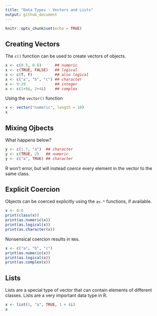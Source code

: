 ```yaml
---
title: "Data Types - Vectors and Lists"
output: github_document
---
```


```r
knitr::opts_chunk$set(echo = TRUE)
```


## Creating Vectors

The `c()` function can be used to create vectors of objects.

```r
x <- c(0.5, 0.6)      ## numeric
x <- c(TRUE, FALSE)   ## logical
x <- c(T, F)          ## also logical
x <- c("a", "b", "c") ## character
x <- 9:29             ## integer
x <- c(1+0i, 2+4i)    ## complex
```

Using the `vector()` function

```r
x <- vector("numeric", length = 10)
x
```


## Mixing Ojbects

What happens below?

```r
y <- c(1.7, "a")  ## character
y <- c(TRUE, 2)   ## numeric
y <- c("a", TRUE) ## character
```

R won't error, but will instead *coerce* every element in the vector to the same class.

## Explicit Coercion

Objects can be coerced explicitly using the `as.*` functions, if available.

```r
x <- 0:6
print(class(x))
print(as.numeric(x))
print(as.logical(x))
print(as.character(x))

```

Nonsensical coercion results in `NA`s.

```r
x <- c("a", "b", "c")
print(as.numeric(x))
print(as.logical(x))
print(as.complex(x))
```

## Lists

Lists are a special type of vector that can contain elements of different classes. Lists are a very important data type in R.

```r
x <- list(1, "a", TRUE, 1 + 4i)
x
```

